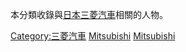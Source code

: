 本分類收錄與[[日本|日本]][[三菱汽車|三菱汽車]]相關的人物。
[[Category:三菱汽車|Category:三菱汽車]]
[[Category:日本各公司人物|Mitsubishi]]
[[Category:日本各汽車公司相關人物|Mitsubishi]]